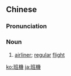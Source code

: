 {{also|班机}}
==Chinese==
{{zh-forms|s=班机|scheduled run|airplane}}

===Pronunciation===
{{zh-pron
|m=bānjī
|c=baan1 gei1
|cat=n
}}

===Noun===
{{zh-noun}}

# [[airliner]]; [[regular]] [[flight]]

[[ko:班機]]
[[ja:班機]]